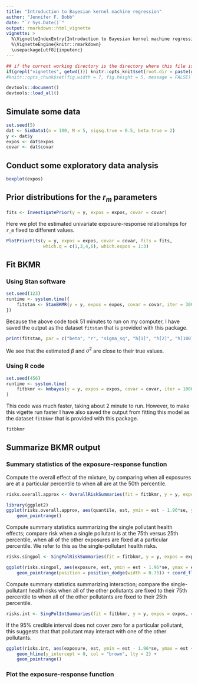 ```yaml
---
title: "Introduction to Bayesian kernel machine regression"
author: "Jennifer F. Bobb"
date: "`r Sys.Date()`"
output: rmarkdown::html_vignette
vignette: >
  %\VignetteIndexEntry{Introduction to Bayesian kernel machine regression}
  %\VignetteEngine{knitr::rmarkdown}
  \usepackage[utf8]{inputenc}
---
```


```r
## if the current working directory is the directory where this file is located rather than the project directory, set the working directory to the project directory
if(grepl("vignettes", getwd())) knitr::opts_knit$set(root.dir = paste(getwd(), "..", sep = "/"))
#knitr::opts_chunk$set(fig.width = 7, fig.height = 5, message = FALSE)
```

```r
devtools::document()
devtools::load_all()
```

## Simulate some data

```r
set.seed(5)
dat <- SimData1(n = 100, M = 5, sigsq.true = 0.5, beta.true = 2)
y <- dat$y
expos <- dat$expos
covar <- dat$covar
```

## Conduct some exploratory data analysis

```r
boxplot(expos)
```

## Prior distributions for the $r_m$ parameters

```r
fits <- InvestigatePrior(y = y, expos = expos, covar = covar)
```

Here we plot the estimated univariate exposure-response relationships for `r_m` fixed to different values.
```r
PlotPriorFits(y = y, expos = expos, covar = covar, fits = fits, 
              which.q = c(1,3,4,6), which.expos = 1:3)
```

## Fit BKMR 

### Using Stan software

```r
set.seed(123)
runtime <- system.time({
    fitstan <- StanBKMR(y = y, expos = expos, covar = covar, iter = 300, chains = 4)
})
```

Because the above code took 51 minutes to run on my computer, I have saved the output as the dataset `fitstan` that is provided with this package. 
```r
print(fitstan, par = c("beta", "r", "sigma_sq", "h[1]", "h[2]", "h[100]"))
```

We see that the estimated $\beta$ and $\sigma^2$ are close to their true values.

### Using R code

```r
set.seed(456)
runtime <- system.time(
    fitbkmr <- kmbayes(y = y, expos = expos, covar = covar, iter = 10000, quiet = FALSE)
)
```

This code was much faster, taking about 2 minute to run. However, to make this vigette run faster I have also saved the output from fitting this model as the dataset `fitbkmr` that is provided with this package.
```r
fitbkmr
```

## Summarize BKMR output

### Summary statistics of the exposure-response function

Compute the overall effect of the mixture, by comparing when all exposures are at a particular percentile to when all are at the 50th percentile.

```r
risks.overall.approx <- OverallRiskSummaries(fit = fitbkmr, y = y, expos = expos, covar = covar)
```

```r
library(ggplot2)
ggplot(risks.overall.approx, aes(quantile, est, ymin = est - 1.96*se, ymax = est + 1.96*se)) + 
    geom_pointrange()
```

Compute summary statistics summarizing the single pollutant health effects; compare risk when a single pollutant is at the 75th versus 25th percentile, when all of the other exposures are fixed at a particular percentile. We refer to this as the single-pollutant health risks.

```r
risks.singpol <- SingPolRiskSummaries(fit = fitbkmr, y = y, expos = expos, covar = covar)
```

```r
ggplot(risks.singpol, aes(exposure, est, ymin = est - 1.96*se, ymax = est + 1.96*se, col = q.fixed)) + 
    geom_pointrange(position = position_dodge(width = 0.75)) + coord_flip()
```

Compute summary statistics summarizing interaction; compare the single-pollutant health risks when all of the other pollutants are fixed to their 75th percentile to when all of the other pollutants are fixed to their 25th percentile.

```r
risks.int <- SingPolIntSummaries(fit = fitbkmr, y = y, expos = expos, covar = covar)
```

If the 95% credible interval does not cover zero for a particular pollutant, this suggests that that pollutant may interact with one of the other pollutants.
```r
ggplot(risks.int, aes(exposure, est, ymin = est - 1.96*se, ymax = est + 1.96*se)) + 
    geom_hline(y_intercept = 0, col = "brown", lty = 2) +
    geom_pointrange()
```

### Plot the exposure-response function









































